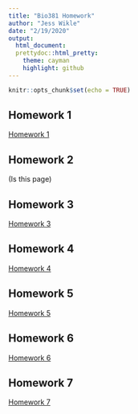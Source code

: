 ```yaml
---
title: "Bio381 Homework"
author: "Jess Wikle"
date: "2/19/2020"
output: 
  html_document: 
  prettydoc::html_pretty:
    theme: cayman
    highlight: github
---
```


```r
knitr::opts_chunk$set(echo = TRUE)
```


## Homework 1
[Homework 1 ](homework1.html)

## Homework 2 
(Is this page)

## Homework 3
[Homework 3](homework3.html)

## Homework 4 
[Homework 4](Homework4.html)

## Homework 5
[Homework 5](Homework5.html)

## Homework 6
[Homework 6](homework6.html)

## Homework 7
[Homework 7](homework7.html)
